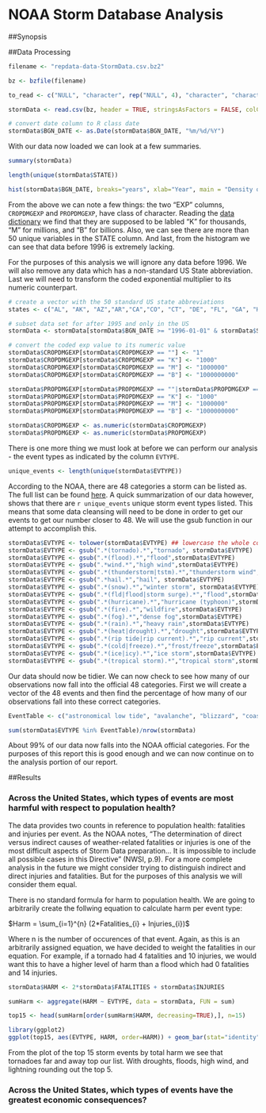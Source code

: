 NOAA Storm Database Analysis
============================

##Synopsis


##Data Processing

```r
filename <- "repdata-data-StormData.csv.bz2"

bz <- bzfile(filename)

to_read <- c("NULL", "character", rep("NULL", 4), "character", "character", rep("NULL", 14), "numeric", "numeric", "numeric", "character", "numeric", "character", rep("NULL", 3), "numeric", "numeric", rep("NULL", 3), "numeric")

stormData <- read.csv(bz, header = TRUE, stringsAsFactors = FALSE, colClasses = to_read)

# convert date column to R class date
stormData$BGN_DATE <- as.Date(stormData$BGN_DATE, "%m/%d/%Y")
```
With our data now loaded we can look at a few summaries.
```r
summary(stormData)

length(unique(stormData$STATE))

hist(stormData$BGN_DATE, breaks="years", xlab="Year", main = "Density of Data Per Year", col = "blue")
```

From the above we can note a few things: the two "EXP" columns, `CROPDMGEXP` and `PROPDMGEXP`, have class of character. Reading the [data dictionary](https://d396qusza40orc.cloudfront.net/repdata%2Fpeer2_doc%2Fpd01016005curr.pdf) we find that they are supposed to be labled "K" for thousands, "M" for millions, and "B" for billions. Also, we can see there are more than 50 unique variables in the STATE column. And last, from the histogram we can see that data before 1996 is extremely lacking. 

For the purposes of this analysis we will ignore any data before 1996. We will also remove any data which has a non-standard US State abbreviation. Last we will need to transform the coded exponential multiplier to its numeric counterpart.

```r
# create a vector with the 50 standard US state abbreviations
states <- c("AL", "AK", "AZ","AR","CA","CO", "CT", "DE", "FL", "GA", "HI", "ID", "IL", "IN", "IA", "KS", "KY", "LA", "ME", "MD", "MA", "MI", "MN", "MS", "MO", "MT", "NE", "NV", "NH", "NJ", "NM", "NY", "NC", "ND", "OH", "OK", "OR", "PA", "RI", "SC", "SD", "TN", "TX", "UT", "VT", "VA", "WA", "WV", "WI", "WY")

# subset data set for after 1995 and only in the US
stormData <- stormData[stormData$BGN_DATE >= "1996-01-01" & stormData$STATE %in% states,]

# convert the coded exp value to its numeric value
stormData$CROPDMGEXP[stormData$CROPDMGEXP == ""] <- "1"
stormData$CROPDMGEXP[stormData$CROPDMGEXP == "K"] <- "1000"
stormData$CROPDMGEXP[stormData$CROPDMGEXP == "M"] <- "1000000"
stormData$CROPDMGEXP[stormData$CROPDMGEXP == "B"] <- "1000000000"

stormData$PROPDMGEXP[stormData$PROPDMGEXP == ""|stormData$PROPDMGEXP == "0"] <- "1"
stormData$PROPDMGEXP[stormData$PROPDMGEXP == "K"] <- "1000"
stormData$PROPDMGEXP[stormData$PROPDMGEXP == "M"] <- "1000000"
stormData$PROPDMGEXP[stormData$PROPDMGEXP == "B"] <- "1000000000"

stormData$CROPDMGEXP <- as.numeric(stormData$CROPDMGEXP)
stormData$PROPDMGEXP <- as.numeric(stormData$PROPDMGEXP)
```

There is one more thing we must look at before we can perform our analysis - the event types as indicated by the column `EVTYPE`.
```r
unique_events <- length(unique(stormData$EVTYPE))
```

According to the NOAA, there are 48 categories a storm can be listed as. The full list can be found [here](https://d396qusza40orc.cloudfront.net/repdata%2Fpeer2_doc%2Fpd01016005curr.pdf). A quick summarization of our data however, shows that there are `r unique_events` unique storm event types listed. This means that some data cleansing will need to be done in order to get our events to get our number closer to 48. We will use the gsub function in our attempt to accomplish this.

``` r
stormData$EVTYPE <- tolower(stormData$EVTYPE) ## lowercase the whole column to save us some typing
stormData$EVTYPE <- gsub(".*(tornado).*","tornado", stormData$EVTYPE)
stormData$EVTYPE <- gsub(".*(flood).*","flood",stormData$EVTYPE)
stormData$EVTYPE <- gsub(".*wind.*","high wind",stormData$EVTYPE)
stormData$EVTYPE <- gsub(".*(thunderstorm|tstm).*","thunderstorm wind",stormData$EVTYPE)
stormData$EVTYPE <- gsub(".*hail.*","hail", stormData$EVTYPE)
stormData$EVTYPE <- gsub(".*(snow).*","winter storm", stormData$EVTYPE)
stormData$EVTYPE <- gsub(".*(fld|flood|storm surge).*","flood",stormData$EVTYPE)
stormData$EVTYPE <- gsub(".*(hurricane).*","hurricane (typhoon)",stormData$EVTYPE)
stormData$EVTYPE <- gsub(".*(fire).*","wildfire",stormData$EVTYPE)
stormData$EVTYPE <- gsub(".*(fog).*","dense fog",stormData$EVTYPE)
stormData$EVTYPE <- gsub(".*(rain).*","heavy rain",stormData$EVTYPE)
stormData$EVTYPE <- gsub(".*(heat|drought).*","drought",stormData$EVTYPE)
stormData$EVTYPE <- gsub(".*(rip tide|rip current).*","rip current",stormData$EVTYPE)
stormData$EVTYPE <- gsub(".*(cold|freeze).*","frost/freeze",stormData$EVTYPE)
stormData$EVTYPE <- gsub(".*(ice|icy).*","ice storm",stormData$EVTYPE)
stormData$EVTYPE <- gsub(".*(tropical storm).*","tropical storm",stormData$EVTYPE)
```

Our data should now be tidier. We can now check to see how many of our observations now fall into the official 48 categories. First we will create a vector of the 48 events and then find the percentage of how many of our observations fall into these correct categories.

```r
EventTable <- c("astronomical low tide", "avalanche", "blizzard", "coastal flood", "cold/wind chill", "debris flow", "dense fog", "dense smoke", "drought", "dust devil", "dust storm", "excessive heat", "extreme cold/wind chill", "flash flood", "flood", "frost/freeze", "funnel cloud", "freezing fog", "hail", "heat", "heavy rain", "heavy snow", "high surf", "high wind", "hurricane (typhoon)", "ice storm", "lake-effect snow", "lakeshore flood", "lightning", "marine hail", "marine high wind", "marine strong wind", "marine thunderstorm wind", "rip current", "seiche", "sleet", "storm surge/tide", "strong wind", "thunderstorm wind", "tornado", "tropical depression", "tropical storm", "tsunami", "volcanic ash", "waterspout", "wildfire", "winter storm", "winter weather")

sum(stormData$EVTYPE %in% EventTable)/nrow(stormData)
```

About 99% of our data now falls into the NOAA official categories. For the purposes of this report this is good enough and we can now continue on to the analysis portion of our report.

##Results

### Across the United States, which types of events are most harmful with respect to population health?

The data provides two counts in reference to population health: fatalities and injuries per event. As the NOAA notes, "The determination of direct versus indirect causes of weather-related fatalities or injuries is one of the most difficult aspects of Storm Data preparation... It is impossible to include all possible cases in this Directive" (NWSI, p.9). For a more complete analysis in the future we might consider trying to distinguish indirect and direct injuries and fatalities. But for the purposes of this analysis we will consider them equal. 

There is no standard formula for harm to population health. We are going to arbitrarily create the follwing equation to calculate harm per event type: 

  $Harm = \sum_{i=1}^{n} (2*Fatalities_{i} + Injuries_{i})$

Where n is the number of occurences of that event. Again, as this is an arbitrarily assigned equation, we have decided to weight the fatalities in our equation. For example, if a tornado had 4 fatalities and 10 injuries, we would want this to have a higher level of harm than a flood which had 0 fatalities and 14 injuries.

``` r
stormData$HARM <- 2*stormData$FATALITIES + stormData$INJURIES

sumHarm <- aggregate(HARM ~ EVTYPE, data = stormData, FUN = sum)

top15 <- head(sumHarm[order(sumHarm$HARM, decreasing=TRUE),], n=15)

library(ggplot2)
ggplot(top15, aes(EVTYPE, HARM, order=HARM)) + geom_bar(stat="identity", fill="red") + coord_flip() + labs(x = "", y="Total Harm", title="Total Harm by Event Type")

```

From the plot of the top 15 storm events by total harm we see that tornadoes far and away top our list. With droughts, floods, high wind, and lightning rounding out the top 5. 

### Across the United States, which types of events have the greatest economic consequences?

